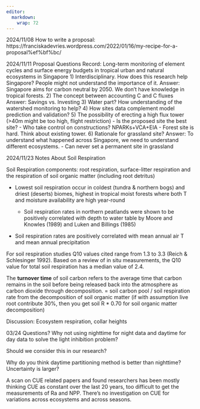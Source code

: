 ```yaml
---
editor: 
  markdown: 
    wrap: 72
---
```


2024/11/08 How to write a proposal:
https://franciskadevries.wordpress.com/2022/01/16/my-recipe-for-a-proposal%ef%bf%bc/

2024/11/11 Proposal Questions Record: Long-term monitoring of element
cycles and surface energy budgets in tropical urban and natural
ecosystems in Singapore 1) Interdisciplinary. How does this research
help Singapore? People might not understand the importance of it.
Answer: Singapore aims for carbon neutral by 2050. We don’t have
knowledge in tropical forests. 2) The concept between accounting C and C
fluxes Answer: Savings vs. Investing 3) Water part? How understanding of
the watershed monitoring to help? 4) How sites data complement model
prediction and validation? 5) The possibility of erecting a high flux
tower (\>40m might be too high, flight restriction) - Is the proposed
site the best site? - Who take control on constructions?
NPARKs+VCA+EIA - Forest site is hard. Think about existing tower. 6)
Rationale for grassland site? Answer: To understand what happened across
Singapore, we need to understand different ecosystems. - Can never set a
permanent site in grassland

2024/11/23 Notes About Soil Respiration

Soil Respiration components: root respiration, surface-litter
respiration and the respiration of soil organic matter (including root
detritus)

-   Lowest soil respiration occur in coldest (tundra & northern bogs)
    and driest (deserts) biomes, highest in tropical moist forests where
    both T and moisture availability are high year-round

    -   Soil respiration rates in northern peatlands were shown to be
        positively correlated with depth to water table by Moore and
        Knowles (1989) and Luken and Billings (1985)

-   Soil respiration rates are positively correlated with mean annual
    air T and mean annual precipitation

For soil respiration studies Q10 values cited range from 1.3 to 3.3
(Reich & Schlesinger 1992). Based on a review of in situ measurements,
the Q10 value for total soil respiration has a median value of 2.4.

The **turnover time** of soil carbon refers to the average time that
carbon remains in the soil before being released back into the
atmosphere as carbon dioxide through decomposition. = soil carbon pool /
soil respiration rate from the decomposition of soil organic matter (if
with assumption live root contribute 30%, then you get soil R \* 0.70
for soil organic matter decomposition)

Discussion: Ecosystem respiration, collar heights

03/24 Questions?
Why not using nighttime for night data and daytime for day data to solve the light inhibition problem?


Should we consider this in our research?

Why do you think daytime partitioning method is better than nighttime? Uncertainty is larger?

A scan on CUE related papers and found researchers has been mostly thinking CUE as constant over the last 20 years, too difficult to get the measurements of Ra and NPP. There's no investigation on CUE for variations across ecosystems and across seasons.

